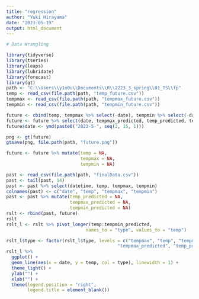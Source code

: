 ---
title: "regression"
author: "Yuki Hirayama"
date: "2023-05-19"
output: html_document
---

```{r}
# Data Wrangling

library(tidyverse)
library(tseries)
library(leaps)
library(lubridate)
library(forecast)
library(gt)
path <- "C:\\Users\\y1u0u\\Documents\\R\\2223_3_spring\\01_TS\\fp"
temp <- read_csv(file.path(path, "temp_future.csv"))
tempmax <- read_csv(file.path(path, "tempmax_future.csv"))
tempmin <- read_csv(file.path(path, "tempmin_future.csv"))

future <- cbind(temp, tempmax %>% select(-date), tempmin %>% select(-date))
future <- future %>% select(date, tempmax_predicted, temp_predicted, tempmin_predicted)
future$date <- ymd(paste0("2023-5-", seq(2, 15, 1)))

png <- gt(future)
gtsave(png, file.path(path, "future.png"))
```

```{r}
future <- future %>% mutate(temp = NA,
                            tempmax = NA,
                            tempmin = NA)

past <- read_csv(file.path(path, "finalData.csv"))
past <- tail(past, 14)
past <- past %>% select(datetime, temp, tempmax, tempmin)
colnames(past) <- c("date", "temp", "tempmax", "tempmin")
past <- past %>% mutate(temp_predicted = NA,
                        tempmax_predicted = NA,
                        tempmin_predicted = NA)
rslt <- rbind(past, future)
rslt
rslt_l <- rslt %>% pivot_longer(temp:tempmin_predicted,
                              names_to = "type", values_to = "temp")
```


```{r}
rslt_l$type <- factor(rslt_l$type, levels = c("tempmax", "temp", "tempmin",
                                          "tempmax_predicted", "temp_predicted", "tempmin_predicted"))
rslt_l %>% 
  ggplot() +
  geom_line(aes(x = date, y = temp, col = type), linewidth = 1) +
  theme_light() +
  ylab("") +
  xlab("") +
  theme(legend.position = "right",
        legend.title = element_blank())
```




